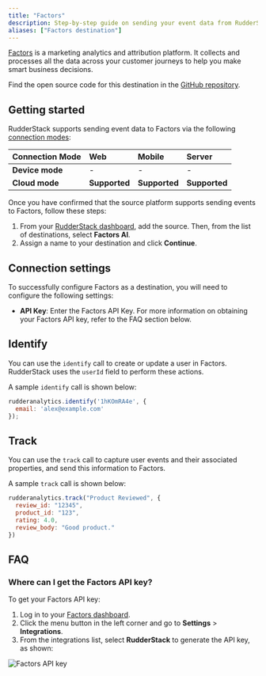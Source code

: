 ```yaml
---
title: "Factors"
description: Step-by-step guide on sending your event data from RudderStack to Factors.
aliases: ["Factors destination"]
---
```


[Factors](https://www.factors.ai/) is a marketing analytics and attribution platform. It collects and processes all the data across your customer journeys to help you make smart business decisions.

<div class="infoBlock">
Find the open source code for this destination in the <a href="https://github.com/rudderlabs/rudder-transformer/tree/master/v0/destinations/factorsai">GitHub repository</a>.
</div>

## Getting started

RudderStack supports sending event data to Factors via the following <a href="https://rudderstack.com/docs/rudderstack-cloud/rudderstack-connection-modes/">connection modes</a>:

| **Connection Mode** | **Web**       | **Mobile**    | **Server**    |
| :------------------ | :------------ | :------------ | :------------ |
| **Device mode**     | -             | -             | -             |
| **Cloud mode**      | **Supported** | **Supported** | **Supported** |

Once you have confirmed that the source platform supports sending events to Factors, follow these steps:

1. From your [RudderStack dashboard](https://app.rudderstack.com/), add the source. Then, from the list of destinations, select **Factors AI**.
2. Assign a name to your destination and click **Continue**.

## Connection settings

To successfully configure Factors as a destination, you will need to configure the following settings:

- **API Key**: Enter the Factors API Key. For more information on obtaining your Factors API key, refer to the <Link to="#faq">FAQ</Link> section below.

## Identify

You can use the <Link to="/event-spec/standard-events/identify/">`identify`</Link> call to create or update a user in Factors. RudderStack uses the <code class="inline-code">userId</code> field to perform these actions. 

A sample `identify` call is shown below:

```javascript
rudderanalytics.identify('1hKOmRA4e', {
  email: 'alex@example.com'
});
```

## Track

You can use the <Link to="/event-spec/standard-events/track">`track`</Link> call to capture user events and their associated properties, and send this information to Factors.

A sample `track` call is shown below:

```javascript
rudderanalytics.track("Product Reviewed", {
  review_id: "12345",
  product_id: "123",
  rating: 4.0,
  review_body: "Good product."
})
```

## FAQ

### Where can I get the Factors API key?

To get your Factors API key:

1. Log in to your [Factors dashboard](https://app.factors.ai/).
2. Click the menu button in the left corner and go to **Settings** > **Integrations**.
3. From the integrations list, select **RudderStack**  to generate the API key, as shown:

<img src="../../assets/event-stream-destinations/factorsai-api-key.png" alt="Factors API key" />